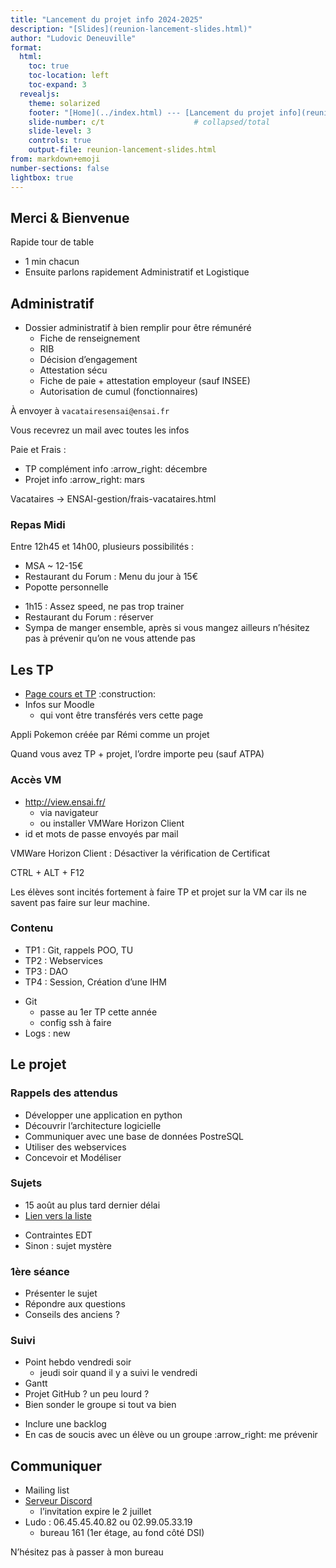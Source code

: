 ```yaml
---
title: "Lancement du projet info 2024-2025"
description: "[Slides](reunion-lancement-slides.html)"
author: "Ludovic Deneuville"
format:
  html:
    toc: true
    toc-location: left
    toc-expand: 3
  revealjs:
    theme: solarized
    footer: "[Home](../index.html) --- [Lancement du projet info](reunion-lancement.qmd)"
    slide-number: c/t                    # collapsed/total
    slide-level: 3
    controls: true
    output-file: reunion-lancement-slides.html
from: markdown+emoji
number-sections: false
lightbox: true
---
```


## Merci & Bienvenue

Rapide tour de table

:::{.notes}
- 1 min chacun
- Ensuite parlons rapidement Administratif et Logistique
:::

## Administratif {.smaller}

- Dossier administratif à bien remplir pour être rémunéré
  - Fiche de renseignement
  - RIB
  - Décision d'engagement
  - Attestation sécu
  - Fiche de paie + attestation employeur (sauf INSEE)
  - Autorisation de cumul (fonctionnaires)

À envoyer à `vacatairesensai@ensai.fr`

:::{.notes}
Vous recevrez un mail avec toutes les infos

Paie et Frais :

- TP complément info :arrow_right: décembre
- Projet info :arrow_right: mars

Vacataires -> ENSAI-gestion/frais-vacataires.html
:::

### Repas Midi

Entre 12h45 et 14h00, plusieurs possibilités :

- MSA ~ 12-15€
- Restaurant du Forum : Menu du jour à 15€
- Popotte personnelle

:::{.notes}
- 1h15 : Assez speed, ne pas trop trainer
- Restaurant du Forum : réserver
- Sympa de manger ensemble, après si vous mangez ailleurs n'hésitez pas à prévenir qu'on ne vous attende pas
:::

## Les TP

- [Page cours et TP](https://ludo2ne.github.io/ENSAI-2A-complements-info/){target="_blank"} :construction:
- Infos sur Moodle 
  - qui vont être transférés vers cette page 

:::{.notes}
Appli Pokemon créée par Rémi comme un projet

Quand vous avez TP + projet, l'ordre importe peu (sauf ATPA)
:::

### Accès VM

- <http://view.ensai.fr/>{target="_blank"}
  - via navigateur
  - ou installer VMWare Horizon Client
- id et mots de passe envoyés par mail

:::{.notes}
VMWare Horizon Client : Désactiver la vérification de Certificat

CTRL + ALT + F12

Les élèves sont incités fortement à faire TP et projet sur la VM car ils ne savent pas faire sur leur machine.
:::

### Contenu

- TP1 : Git, rappels POO, TU
- TP2 : Webservices
- TP3 : DAO
- TP4 : Session, Création d'une IHM

:::{.notes}
- Git 
  - passe au 1er TP cette année
  - config ssh à faire
- Logs : new
:::

## Le projet

### Rappels des attendus

- Développer une application en python
- Découvrir l'architecture logicielle
- Communiquer avec une base de données PostreSQL
- Utiliser des webservices
- Concevoir et Modéliser

### Sujets

- 15 août au plus tard dernier délai
- [Lien vers la liste](https://hackmd.io/qpcWPXGiSpi2kXOEJY41SQ){target="_blank"}

:::{.notes}
- Contraintes EDT
- Sinon : sujet mystère
:::

### 1ère séance

- Présenter le sujet
- Répondre aux questions
- Conseils des anciens ?

### Suivi

- Point hebdo vendredi soir
  - jeudi soir quand il y a suivi le vendredi
- Gantt
- Projet GitHub ? un peu lourd ?
- Bien sonder le groupe si tout va bien

:::{.notes}
- Inclure une backlog 
- En cas de soucis avec un élève ou un groupe :arrow_right: me prévenir
:::



## Communiquer

- Mailing list
- [Serveur Discord](https://discord.gg/dWg4mwEK){target="_blank"}
  - l'invitation expire le 2 juillet
- Ludo : 06.45.45.40.82 ou 02.99.05.33.19
  - bureau 161 (1er étage, au fond côté DSI)

:::{.notes}
N'hésitez pas à passer à mon bureau
:::
